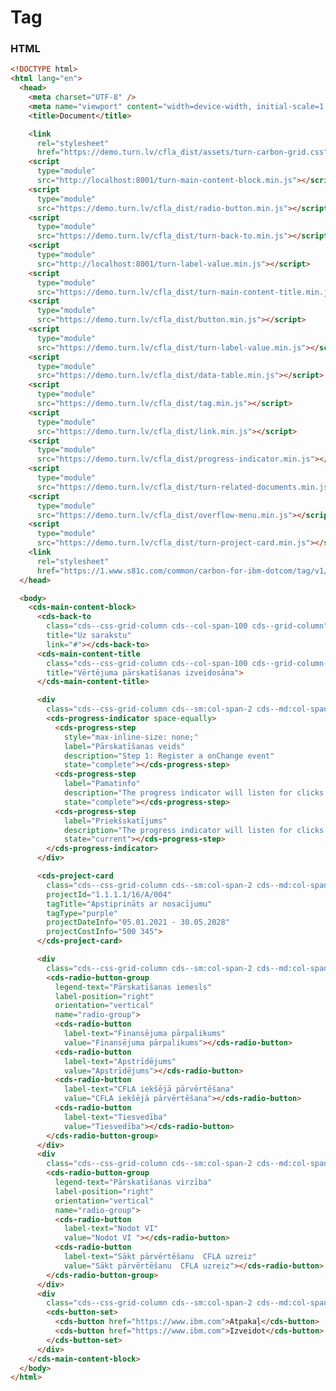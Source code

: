 
# Tag

### HTML

```html
<!DOCTYPE html>
<html lang="en">
  <head>
    <meta charset="UTF-8" />
    <meta name="viewport" content="width=device-width, initial-scale=1.0" />
    <title>Document</title>

    <link
      rel="stylesheet"
      href="https://demo.turn.lv/cfla_dist/assets/turn-carbon-grid.css" />
    <script
      type="module"
      src="http://localhost:8001/turn-main-content-block.min.js"></script>
    <script
      type="module"
      src="https://demo.turn.lv/cfla_dist/radio-button.min.js"></script>
    <script
      type="module"
      src="https://demo.turn.lv/cfla_dist/turn-back-to.min.js"></script>
    <script
      type="module"
      src="http://localhost:8001/turn-label-value.min.js"></script>
    <script
      type="module"
      src="https://demo.turn.lv/cfla_dist/turn-main-content-title.min.js"></script>
    <script
      type="module"
      src="https://demo.turn.lv/cfla_dist/button.min.js"></script>
    <script
      type="module"
      src="https://demo.turn.lv/cfla_dist/turn-label-value.min.js"></script>
    <script
      type="module"
      src="https://demo.turn.lv/cfla_dist/data-table.min.js"></script>
    <script
      type="module"
      src="https://demo.turn.lv/cfla_dist/tag.min.js"></script>
    <script
      type="module"
      src="https://demo.turn.lv/cfla_dist/link.min.js"></script>
    <script
      type="module"
      src="https://demo.turn.lv/cfla_dist/progress-indicator.min.js"></script>
    <script
      type="module"
      src="https://demo.turn.lv/cfla_dist/turn-related-documents.min.js"></script>
    <script
      type="module"
      src="https://demo.turn.lv/cfla_dist/overflow-menu.min.js"></script>
    <script
      type="module"
      src="https://demo.turn.lv/cfla_dist/turn-project-card.min.js"></script>
    <link
      rel="stylesheet"
      href="https://1.www.s81c.com/common/carbon-for-ibm-dotcom/tag/v1/latest/plex.css" />
  </head>

  <body>
    <cds-main-content-block>
      <cds-back-to
        class="cds--css-grid-column cds--col-span-100 cds--grid-column"
        title="Uz sarakstu"
        link="#"></cds-back-to>
      <cds-main-content-title
        class="cds--css-grid-column cds--col-span-100 cds--grid-column-hang"
        title="Vērtējuma pārskatīšanas izveidosāna">
      </cds-main-content-title>

      <div
        class="cds--css-grid-column cds--sm:col-span-2 cds--md:col-span-10 cds--lg:col-span-10 cds--grid-column-hang">
        <cds-progress-indicator space-equally>
          <cds-progress-step
            style="max-inline-size: none;"
            label="Pārskatīšanas veids"
            description="Step 1: Register a onChange event"
            state="complete"></cds-progress-step>
          <cds-progress-step
            label="Pamatinfo"
            description="The progress indicator will listen for clicks on the steps"
            state="complete"></cds-progress-step>
          <cds-progress-step
            label="Priekšskatījums"
            description="The progress indicator will listen for clicks on the steps"
            state="current"></cds-progress-step>
        </cds-progress-indicator>
      </div>

      <cds-project-card
        class="cds--css-grid-column cds--sm:col-span-2 cds--md:col-span-10 cds--lg:col-span-10"
        projectId="1.1.1.1/16/A/004"
        tagTitle="Apstiprināts ar nosacījumu"
        tagType="purple"
        projectDateInfo="05.01.2021 - 30.05.2028"
        projectCostInfo="500 345">
      </cds-project-card>

      <div
        class="cds--css-grid-column cds--sm:col-span-2 cds--md:col-span-10 cds--lg:col-span-10 cds--grid-column-hang">
        <cds-radio-button-group
          legend-text="Pārskatīšanas iemesls"
          label-position="right"
          orientation="vertical"
          name="radio-group">
          <cds-radio-button
            label-text="Finansējuma pārpalikums"
            value="Finansējuma pārpalikums"></cds-radio-button>
          <cds-radio-button
            label-text="Apstrīdējums"
            value="Apstrīdējums"></cds-radio-button>
          <cds-radio-button
            label-text="CFLA iekšējā pārvērtēšana"
            value="CFLA iekšējā pārvērtēšana"></cds-radio-button>
          <cds-radio-button
            label-text="Tiesvedība"
            value="Tiesvedība"></cds-radio-button>
        </cds-radio-button-group>
      </div>
      <div
        class="cds--css-grid-column cds--sm:col-span-2 cds--md:col-span-10 cds--lg:col-span-10 cds--grid-column-hang">
        <cds-radio-button-group
          legend-text="Pārskatīšanas virzība"
          label-position="right"
          orientation="vertical"
          name="radio-group">
          <cds-radio-button
            label-text="Nodot VI"
            value="Nodot VI "></cds-radio-button>
          <cds-radio-button
            label-text="Sākt pārvērtēšanu  CFLA uzreiz"
            value="Sākt pārvērtēšanu  CFLA uzreiz"></cds-radio-button>
        </cds-radio-button-group>
      </div>
      <div
        class="cds--css-grid-column cds--sm:col-span-2 cds--md:col-span-10 cds--lg:col-span-10">
        <cds-button-set>
          <cds-button href="https://www.ibm.com">Atpakaļ</cds-button>
          <cds-button href="https://www.ibm.com">Izveidot</cds-button>
        </cds-button-set>
      </div>
    </cds-main-content-block>
  </body>
</html>
```
